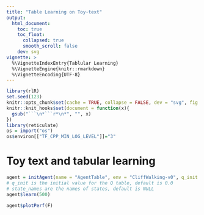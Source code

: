```yaml
---
title: "Table Learning on Toy-text"
output:
  html_document:
    toc: true
    toc_float:
      collapsed: true
      smooth_scroll: false
    dev: svg
vignette: >
  %\VignetteIndexEntry{Tablular Learning}
  %\VignetteEngine{knitr::rmarkdown}
  %\VignetteEncoding{UTF-8}
---
```


```r
library(rlR)
set.seed(123)
knitr::opts_chunk$set(cache = TRUE, collapse = FALSE, dev = "svg", fig.height = 3.5)
knitr::knit_hooks$set(document = function(x){
  gsub("```\n*```r*\n*", "", x)
})
library(reticulate)
os = import("os")
os$environ[["TF_CPP_MIN_LOG_LEVEL"]]="3"
```

# Toy text and tabular learning

```r
agent = initAgent(name = "AgentTable", env = "CliffWalking-v0", q_init = 0.0, state_names = paste0("s", 1:48))
# q_init is the initial value for the Q table, default is 0.0
# state_names are the names of states, default is NULL
agent$learn(500)
```

```r
agent$plotPerf(F)
```
